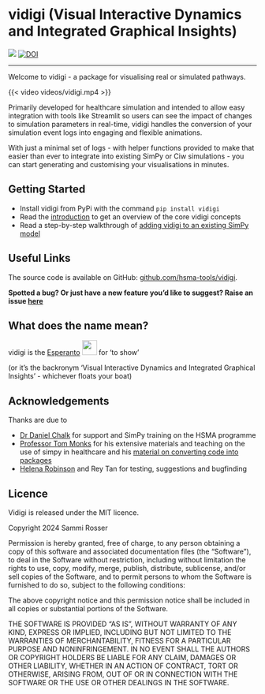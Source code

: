 # vidigi (Visual Interactive Dynamics and Integrated Graphical Insights)

[<img src="https://img.shields.io/pypi/v/vidigi?label=pypi%20package">](https://pypi.org/project/vidigi/)
[![DOI](https://zenodo.org/badge/888169040.svg)](https://doi.org/10.5281/zenodo.14635602)

---

Welcome to vidigi - a package for visualising real or simulated pathways.

{{< video videos/vidigi.mp4 >}}

Primarily developed for healthcare simulation and intended to allow easy integration with tools like Streamlit so users can see the impact of changes to simulation parameters in real-time, vidigi handles the conversion of your simulation event logs into engaging and flexible animations.

With just a minimal set of logs - with helper functions provided to make that easier than ever to integrate into existing SimPy or Ciw simulations - you can start generating and customising your visualisations in minutes.

## Getting Started

- Install vidigi from PyPi with the command `pip install vidigi`
- Read the [introduction](introduction.qmd) to get an overview of the core vidigi concepts
- Read a step-by-step walkthrough of [adding vidigi to an existing SimPy model](adding_vidigi_to_a_simple_simpy_model_hsma_structure.qmd)

## Useful Links

The source code is available on GitHub: [github.com/hsma-tools/vidigi](https://github.com/hsma-tools/vidigi).

**Spotted a bug? Or just have a new feature you'd like to suggest? Raise an issue [here](https://github.com/hsma-tools/vidigi/issues/new)**


## What does the name mean?

vidigi is the [Esperanto](https://en.wikipedia.org/wiki/Esperanto) ![](Flag_of_Esperanto.svg.png){height=30px} for 'to show'

(or it's the backronym 'Visual Interactive Dynamics and Integrated Graphical Insights' - whichever floats your boat)

## Acknowledgements

Thanks are due to

- [Dr Daniel Chalk](https://github.com/hsma-chief-elf) for support and SimPy training on the HSMA programme
- [Professor Tom Monks](https://github.com/TomMonks) for his extensive materials and teaching on the use of simpy in healthcare and his [material on converting code into packages](https://www.pythonhealthdatascience.com/content/03_mgt/03_mgt_front_page.html)
- [Helena Robinson](https://github.com/helenajr) and Rey Tan for testing, suggestions and bugfinding

## Licence

Vidigi is released under the MIT licence.

Copyright 2024 Sammi Rosser

Permission is hereby granted, free of charge, to any person obtaining a copy of this software and associated documentation files (the “Software”), to deal in the Software without restriction, including without limitation the rights to use, copy, modify, merge, publish, distribute, sublicense, and/or sell copies of the Software, and to permit persons to whom the Software is furnished to do so, subject to the following conditions:

The above copyright notice and this permission notice shall be included in all copies or substantial portions of the Software.

THE SOFTWARE IS PROVIDED “AS IS”, WITHOUT WARRANTY OF ANY KIND, EXPRESS OR IMPLIED, INCLUDING BUT NOT LIMITED TO THE WARRANTIES OF MERCHANTABILITY, FITNESS FOR A PARTICULAR PURPOSE AND NONINFRINGEMENT. IN NO EVENT SHALL THE AUTHORS OR COPYRIGHT HOLDERS BE LIABLE FOR ANY CLAIM, DAMAGES OR OTHER LIABILITY, WHETHER IN AN ACTION OF CONTRACT, TORT OR OTHERWISE, ARISING FROM, OUT OF OR IN CONNECTION WITH THE SOFTWARE OR THE USE OR OTHER DEALINGS IN THE SOFTWARE.
